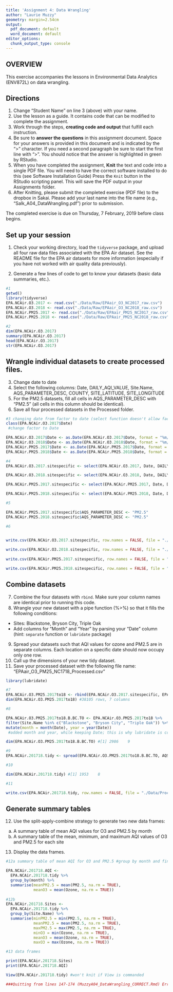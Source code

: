 ```yaml
---
title: 'Assignment 4: Data Wrangling'
author: "Laurie Muzzy"
geometry: margin=2.54cm
output:
  pdf_document: default
  word_document: default
editor_options:
  chunk_output_type: console
---
```


## OVERVIEW

This exercise accompanies the lessons in Environmental Data Analytics (ENV872L) on data wrangling. 

## Directions
1. Change "Student Name" on line 3 (above) with your name.
2. Use the lesson as a guide. It contains code that can be modified to complete the assignment.
3. Work through the steps, **creating code and output** that fulfill each instruction.
4. Be sure to **answer the questions** in this assignment document.
Space for your answers is provided in this document and is indicated by the ">" character.
If you need a second paragraph be sure to start the first line with ">".
You should notice that the answer is highlighted in green by RStudio. 
6. When you have completed the assignment, **Knit** the text and code into a single PDF file.
You will need to have the correct software installed to do this (see Software Installation Guide)
Press the `Knit` button in the RStudio scripting panel.
This will save the PDF output in your Assignments folder.
8. After Knitting, please submit the completed exercise (PDF file) to the dropbox in Sakai. Please add your last name into the file name (e.g., "Salk_A04_DataWrangling.pdf") prior to submission.

The completed exercise is due on Thursday, 7 February, 2019 before class begins.

## Set up your session 
1. Check your working directory, load the `tidyverse` package, and upload all four raw data files associated with the EPA Air dataset. See the README file for the EPA air datasets for more information (especially if you have not worked with air quality data previously). 

2. Generate a few lines of code to get to know your datasets (basic data summaries, etc.).

```r

#1
getwd() 
library(tidyverse)
EPA.NCAir.O3.2017 <- read.csv("./Data/Raw/EPAair_O3_NC2017_raw.csv")
EPA.NCAir.O3.2018 <- read.csv("./Data/Raw/EPAair_O3_NC2018_raw.csv")
EPA.NCAir.PM25.2017 <- read.csv("./Data/Raw/EPAair_PM25_NC2017_raw.csv")
EPA.NCAir.PM25.2018 <- read.csv("./Data/Raw/EPAair_PM25_NC2018_raw.csv")

#2
dim(EPA.NCAir.O3.2017)
summary(EPA.NCAir.O3.2017)
head(EPA.NCAir.O3.2017)
str(EPA.NCAir.O3.2017)

```

## Wrangle individual datasets to create processed files.
3. Change date to date
4. Select the following columns: Date, DAILY_AQI_VALUE, Site.Name, AQS_PARAMETER_DESC, COUNTY, SITE_LATITUDE, SITE_LONGITUDE
5. For the PM2.5 datasets, fill all cells in AQS_PARAMETER_DESC with "PM2.5" (all cells in this column should be identical).
6. Save all four processed datasets in the Processed folder.

```r

#3 changing date from factor to date (select function doesn't allow factors)
class(EPA.NCAir.O3.2017$Date)
 #change factor to Date

EPA.NCAir.O3.2017$Date <- as.Date(EPA.NCAir.O3.2017$Date, format = "%m/%d/%y")
EPA.NCAir.O3.2018$Date <- as.Date(EPA.NCAir.O3.2018$Date, format = "%m/%d/%y")
EPA.NCAir.PM25.2017$Date <- as.Date(EPA.NCAir.PM25.2017$Date, format = "%m/%d/%y")
EPA.NCAir.PM25.2018$Date <- as.Date(EPA.NCAir.PM25.2018$Date, format = "%m/%d/%y")

#4
EPA.NCAir.O3.2017.sitespecific <- select(EPA.NCAir.O3.2017, Date, DAILY_AQI_VALUE, Site.Name, AQS_PARAMETER_DESC, COUNTY, SITE_LATITUDE, SITE_LONGITUDE)

EPA.NCAir.O3.2018.sitespecific <- select(EPA.NCAir.O3.2018, Date, DAILY_AQI_VALUE, Site.Name, AQS_PARAMETER_DESC, COUNTY, SITE_LATITUDE, SITE_LONGITUDE)

EPA.NCAir.PM25.2017.sitespecific <- select(EPA.NCAir.PM25.2017, Date, DAILY_AQI_VALUE, Site.Name, AQS_PARAMETER_DESC, COUNTY, SITE_LATITUDE, SITE_LONGITUDE)

EPA.NCAir.PM25.2018.sitespecific <- select(EPA.NCAir.PM25.2018, Date, DAILY_AQI_VALUE, Site.Name, AQS_PARAMETER_DESC, COUNTY, SITE_LATITUDE, SITE_LONGITUDE)

#5

EPA.NCAir.PM25.2017.sitespecific$AQS_PARAMETER_DESC <- "PM2.5"
EPA.NCAir.PM25.2018.sitespecific$AQS_PARAMETER_DESC <- "PM2.5"

#6 

  
write.csv(EPA.NCAir.O3.2017.sitespecific, row.names = FALSE, file = "./Data/Processed/EPAair_O3_NC2017_Processed.csv")

write.csv(EPA.NCAir.O3.2018.sitespecific, row.names = FALSE, file = "./Data/Processed/EPAair_O3_NC2018_Processed.csv")
  
write.csv(EPA.NCAir.PM25.2017.sitespecific, row.names = FALSE, file = "./Data/Processed/EPAair_PM25_NC2017_Processed.csv")

write.csv(EPA.NCAir.PM25.2018.sitespecific, row.names = FALSE, file = "./Data/Processed/EPAair_PM25_NC2018_Processed.csv")

```


## Combine datasets
7. Combine the four datasets with `rbind`. Make sure your column names are identical prior to running this code. 
8. Wrangle your new dataset with a pipe function (%>%) so that it fills the following conditions: 

* Sites: Blackstone, Bryson City, Triple Oak
* Add columns for "Month" and "Year" by parsing your "Date" column (hint: `separate` function or `lubridate` package)

9. Spread your datasets such that AQI values for ozone and PM2.5 are in separate columns. Each location on a specific date should now occupy only one row.
10. Call up the dimensions of your new tidy dataset.
11. Save your processed dataset with the following file name: "EPAair_O3_PM25_NC1718_Processed.csv"

```r
library(lubridate)

#7
EPA.NCAir.O3.PM25.2017to18 <- rbind(EPA.NCAir.O3.2017.sitespecific, EPA.NCAir.O3.2018.sitespecific, EPA.NCAir.PM25.2017.sitespecific, EPA.NCAir.PM25.2018.sitespecific)
dim(EPA.NCAir.O3.PM25.2017to18) #38105 rows, 7 columns

#8

EPA.NCAir.O3.PM25.2017to18.B.BC.TO <- EPA.NCAir.O3.PM25.2017to18 %>%
filter(Site.Name %in% c("Blackstone", "Bryson City", "Triple Oak")) %>%
mutate(month = month(Date), year = year(Date))
 #added month and year, while keeping Date; this is why lubridate is cool

dim(EPA.NCAir.O3.PM25.2017to18.B.BC.TO) #[1] 2986    9

#9
EPA.NCAir.201718.tidy <- spread(EPA.NCAir.O3.PM25.2017to18.B.BC.TO, AQS_PARAMETER_DESC, DAILY_AQI_VALUE)

#10 

dim(EPA.NCAir.201718.tidy) #[1] 1953    8

#11

write.csv(EPA.NCAir.201718.tidy, row.names = FALSE, file = "./Data/Processed/EPA_NCAir_2017_18_Processed.csv")
```


## Generate summary tables
12. Use the split-apply-combine strategy to generate two new data frames: 
a. A summary table of mean AQI values for O3 and PM2.5 by month
b. A summary table of the mean, minimum, and maximum AQI values of O3 and PM2.5 for each site
13. Display the data frames.

```r
#12a summary table of mean AQI for O3 and PM2.5 #group by month and find mean; summarise mean AQI

EPA.NCAir.201718.AQI <- 
  EPA.NCAir.201718.tidy %>%
  group_by(month) %>%
  summarise(meanPM2.5 = mean(PM2.5, na.rm = TRUE),
            meanO3 = mean(Ozone, na.rm = TRUE)) 
 
#12b
EPA.NCAir.201718.Sites <- 
  EPA.NCAir.201718.tidy %>%
  group_by(Site.Name) %>%
  summarise(minPM2.5 = min(PM2.5, na.rm = TRUE),
            meanPM2.5 = mean(PM2.5, na.rm = TRUE), 
            maxPM2.5 = max(PM2.5, na.rm = TRUE),
            minO3 = min(Ozone, na.rm = TRUE),
            meanO3 = mean(Ozone, na.rm = TRUE),
            maxO3 = max(Ozone, na.rm = TRUE)) 

#13 data frames

print(EPA.NCAir.201718.Sites)
print(EPA.NCAir.201718.AQI)

View(EPA.NCAir.201718.tidy) #won't knit if View is commanded

###Quitting from lines 147-174 (MuzzyA04_DataWrangling_CORRECT.Rmd) Error in View(EPA.NCAir.201718.tidy) : X11 dataentry cannot be loaded, Calls: <Anonymous> ... withCallingHandlers -> withVisible -> eval -> eval -> View Execution halted



```
